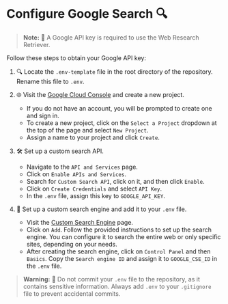 # Configure Google Search 🔍

> **Note:** 🚨 A Google API key is required to use the Web Research Retriever.

Follow these steps to obtain your Google API key:

1. 🔍 Locate the `.env-template` file in the root directory of the repository. Rename this file to `.env`.

2. 🌐 Visit the [Google Cloud Console](https://console.cloud.google.com/) and create a new project.
    - If you do not have an account, you will be prompted to create one and sign in.
    - To create a new project, click on the `Select a Project` dropdown at the top of the page and select `New Project`.
    - Assign a name to your project and click `Create`.

3. 🛠️ Set up a custom search API.
    - Navigate to the `API and Services` page.
    - Click on `Enable APIs and Services`.
    - Search for `Custom Search API`, click on it, and then click `Enable`.
    - Click on `Create Credentials` and select `API Key`.
    - In the `.env` file, assign this key to `GOOGLE_API_KEY`.

4. 🔎 Set up a custom search engine and add it to your `.env` file.
    - Visit the [Custom Search Engine](https://cse.google.com/cse/all) page.
    - Click on `Add`. Follow the provided instructions to set up the search engine. You can configure it to search the entire web or only specific sites, depending on your needs.
    - After creating the search engine, click on `Control Panel` and then `Basics`. Copy the `Search engine ID` and assign it to `GOOGLE_CSE_ID` in the `.env` file.

> **Warning:** 🚫 Do not commit your `.env` file to the repository, as it contains sensitive information. Always add `.env` to your `.gitignore` file to prevent accidental commits.